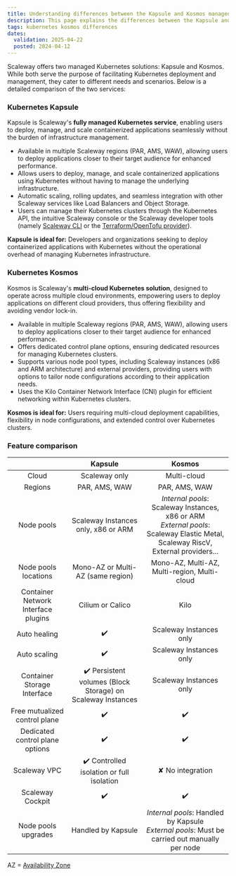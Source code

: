 ```yaml
---
title: Understanding differences between the Kapsule and Kosmos managed Kubernetes services
description: This page explains the differences between the Kapsule and Kosmos managed Kubernetes services
tags: kubernetes kosmos differences
dates:
  validation: 2025-04-22
  posted: 2024-04-12
---
```


Scaleway offers two managed Kubernetes solutions: Kapsule and Kosmos. While both serve the purpose of facilitating Kubernetes deployment and management, they cater to different needs and scenarios.
Below is a detailed comparison of the two services:

### Kubernetes Kapsule

Kapsule is Scaleway's **fully managed Kubernetes service**, enabling users to deploy, manage, and scale containerized applications seamlessly without the burden of infrastructure management.

  - Available in multiple Scaleway regions (PAR, AMS, WAW), allowing users to deploy applications closer to their target audience for enhanced performance.
  - Allows users to deploy, manage, and scale containerized applications using Kubernetes without having to manage the underlying infrastructure.
  - Automatic scaling, rolling updates, and seamless integration with other Scaleway services like Load Balancers and Object Storage.
  - Users can manage their Kubernetes clusters through the Kubernetes API, the intuitive Scaleway console or the Scaleway developer tools (namely [Scaleway CLI](/scaleway-cli/quickstart/) or the [Terraform/OpenTofu provider](/terraform/quickstart/)).

**Kapsule is ideal for:** Developers and organizations seeking to deploy containerized applications with Kubernetes without the operational overhead of managing Kubernetes infrastructure.

### Kubernetes Kosmos

Kosmos is Scaleway's **multi-cloud Kubernetes solution**, designed to operate across multiple cloud environments, empowering users to deploy applications on different cloud providers, thus offering flexibility and avoiding vendor lock-in.

  - Available in multiple Scaleway regions (PAR, AMS, WAW), allowing users to deploy applications closer to their target audience for enhanced performance.
  - Offers dedicated control plane options, ensuring dedicated resources for managing Kubernetes clusters.
  - Supports various node pool types, including Scaleway instances (x86 and ARM architecture) and external providers, providing users with options to tailor node configurations according to their application needs.
  - Uses the Kilo Container Network Interface (CNI) plugin for efficient networking within Kubernetes clusters.

**Kosmos is ideal for:** Users requiring multi-cloud deployment capabilities, flexibility in node configurations, and extended control over Kubernetes clusters.

### Feature comparison

|                                     |                           Kapsule                          |                                                    Kosmos                                                   |
|:-----------------------------------:|:----------------------------------------------------------:|:-----------------------------------------------------------------------------------------------------------:|
| Cloud                               | Scaleway only                                              | Multi-cloud                                                                                                 |
| Regions                             | PAR, AMS, WAW                                              | PAR, AMS, WAW                                                                                                |
| Node pools                          | Scaleway Instances only, x86 or ARM                        | *Internal pools*: Scaleway Instances, x86 or ARM<br />*External pools*:  Scaleway Elastic Metal, Scaleway RiscV, External providers... |
| Node pools locations                | Mono-AZ or Multi-AZ (same region)                          | Mono-AZ, Multi-AZ, Multi-region, Multi-cloud                                                                |
| Container Network Interface plugins | Cilium or Calico                                           | Kilo                                                                                                        |
| Auto healing                        | ✔️                                                          | Scaleway Instances only                                                                                     |
| Auto scaling                        | ✔️                                                          | Scaleway Instances only                                                                                     |
| Container Storage Interface         | ✔️ Persistent volumes (Block Storage) on Scaleway Instances | Scaleway Instances only                                                                                     |
| Free mutualized control plane | ✔️                                                          | ✔️                                                                                                           |
| Dedicated control plane options     | ✔️                                                          | ✔️                                                                                                           |
| Scaleway VPC                        | ✔️ Controlled isolation or full isolation                   | ✘ No integration                                                                                            |
| Scaleway Cockpit                    | ✔️                                                          | ✔️                                                                                                           |
| Node pools upgrades                 | Handled by Kapsule                                          | *Internal pools*: Handled by Kapsule<br />*External pools*: Must be carried out manually per node                                                                       |

AZ = [Availability Zone](/account/reference-content/products-availability/)